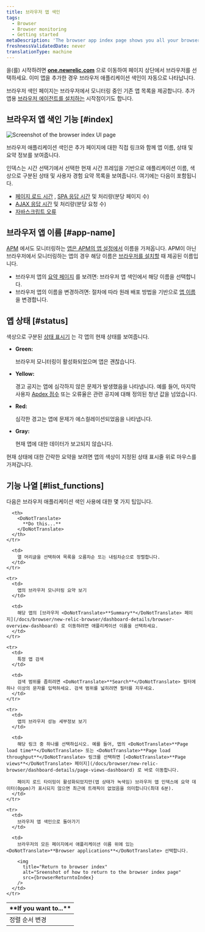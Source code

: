 ```yaml
---
title: 브라우저 앱 색인
tags:
  - Browser
  - Browser monitoring
  - Getting started
metaDescription: 'The browser app index page shows you all your browser-monitored apps, along with their health status'
freshnessValidatedDate: never
translationType: machine
---
```




[<InlinePopover type="browser"/>](/docs/browser/new-relic-browser/getting-started/introduction-new-relic-browser)을(를) 시작하려면 <DoNotTranslate>**[one.newrelic.com](https://one.newrelic.com/all-capabilities)**</DoNotTranslate> 으로 이동하여 페이지 상단에서 브라우저를 선택하세요. 이미 앱을 추가한 경우 브라우저 애플리케이션 색인이 자동으로 나타납니다.

브라우저 색인 페이지는 브라우저에서 모니터링 중인 기존 앱 목록을 제공합니다. 추가 앱용 [브라우저 에이전트를 설치하는](/docs/browser/new-relic-browser/installation/install-new-relic-browser-agent) 시작점이기도 합니다.

## 브라우저 앱 색인 기능 [#index]

<img
  title="Browser index UI page"
  alt="Screenshot of the browser index UI page"
  src={browserIndexSummary}
/>

<figcaption>
  브라우저 애플리케이션 색인은 추가 페이지에 대한 직접 링크와 함께 앱 이름, 상태 및 요약 정보를 보여줍니다.
</figcaption>

인덱스는 시간 선택기에서 선택한 현재 시간 프레임을 기반으로 애플리케이션 이름, 색상으로 구분된 상태 및 사용자 경험 요약 목록을 보여줍니다. 여기에는 다음이 포함됩니다.

* [페이지 로드 시간](/docs/browser/new-relic-browser/dashboard-details/page-views-dashboard) , [SPA 응답 시간](/docs/browser/single-page-app-monitoring/use-spa-data/view-spa-data-new-relic-browser) 및 처리량(분당 페이지 수)
* [AJAX 응답 시간](/docs/browser/new-relic-browser/dashboard-details/ajax-dashboard) 및 처리량(분당 요청 수)
* [자바스크립트 오류](/docs/errors-inbox/browser-tab)

## 브라우저 앱 이름 [#app-name]

[APM](/docs/apm/new-relic-apm/getting-started/welcome-new-relic-apm) 에서도 모니터링하는 [앱은 APM의 앱 설정에서](/docs/apm/new-relic-apm/installation-configuration/naming-your-application) 이름을 가져옵니다. APM이 아닌 브라우저에서 모니터링하는 앱의 경우 해당 이름은 [브라우저를 설치할](/docs/browser/new-relic-browser/installation/install-new-relic-browser-agent) 때 제공된 이름입니다.

* 브라우저 앱의 [요약 페이지](/docs/browser/new-relic-browser/dashboard-details/browser-overview-dashboard) 를 보려면: 브라우저 앱 색인에서 해당 이름을 선택합니다.
* 브라우저 앱의 이름을 변경하려면: 절차에 따라 원래 배포 방법을 기반으로 [앱 이름](/docs/browser/new-relic-browser/installation-configuration/rename-browser-apps) 을 변경합니다.

## 앱 상태 [#status]

색상으로 구분된 [상태 표시기](/docs/accounts-partnerships/education/getting-started-new-relic/glossary#health-status) 는 각 앱의 현재 상태를 보여줍니다.

* <DoNotTranslate>**Green:**</DoNotTranslate>

  브라우저 모니터링이 활성화되었으며 앱은 괜찮습니다.

* <DoNotTranslate>**Yellow:**</DoNotTranslate>

  경고 공지는 앱에 심각하지 않은 문제가 발생했음을 나타냅니다. 예를 들어, 마지막 사용자 [Apdex 점수](/docs/apm/new-relic-apm/apdex/apdex-measuring-user-satisfaction) 또는 오류율은 관련 공지에 대해 정의된 청년 값을 넘었습니다.

* <DoNotTranslate>**Red:**</DoNotTranslate>

  심각한 경고는 앱에 문제가 에스컬레이션되었음을 나타냅니다.

* <DoNotTranslate>**Gray:**</DoNotTranslate>

  현재 앱에 대한 데이터가 보고되지 않습니다.

현재 상태에 대한 간략한 요약을 보려면 앱의 색상이 지정된 상태 표시줄 위로 마우스를 가져갑니다.

## 기능 나열 [#list_functions]

다음은 브라우저 애플리케이션 색인 사용에 대한 몇 가지 팁입니다.

<table>
  <thead>
    <tr>
      <th width={200}>
        <DoNotTranslate>
          **If you want to...**
        </DoNotTranslate>
      </th>

      <th>
        <DoNotTranslate>
          **Do this...**
        </DoNotTranslate>
      </th>
    </tr>
  </thead>

  <tbody>
    <tr>
      <td>
        정렬 순서 변경
      </td>

      <td>
        열 머리글을 선택하여 목록을 오름차순 또는 내림차순으로 정렬합니다.
      </td>
    </tr>

    <tr>
      <td>
        앱의 브라우저 모니터링 요약 보기
      </td>

      <td>
        해당 앱의 [브라우저 <DoNotTranslate>**Summary**</DoNotTranslate> 페이지](/docs/browser/new-relic-browser/dashboard-details/browser-overview-dashboard) 로 이동하려면 애플리케이션 이름을 선택하세요.
      </td>
    </tr>

    <tr>
      <td>
        특정 앱 검색
      </td>

      <td>
        검색 범위를 좁히려면 <DoNotTranslate>**Search**</DoNotTranslate> 필터에 하나 이상의 문자를 입력하세요. 검색 범위를 넓히려면 필터를 지우세요.
      </td>
    </tr>

    <tr>
      <td>
        앱의 브라우저 성능 세부정보 보기
      </td>

      <td>
        해당 링크 중 하나를 선택하십시오. 예를 들어, 앱의 <DoNotTranslate>**Page load time**</DoNotTranslate> 또는 <DoNotTranslate>**Page load throughput**</DoNotTranslate> 링크를 선택하면 [<DoNotTranslate>**Page views**</DoNotTranslate> 페이지](/docs/browser/new-relic-browser/dashboard-details/page-views-dashboard) 로 바로 이동합니다.

        페이지 로드 타이밍이 활성화되었지만(앱 상태가 녹색임) 브라우저 앱 인덱스에 요약 데이터(0ppm)가 표시되지 않으면 최근에 트래픽이 없었음을 의미합니다(최대 6분).
      </td>
    </tr>

    <tr>
      <td>
        브라우저 앱 색인으로 돌아가기
      </td>

      <td>
        브라우저의 모든 페이지에서 애플리케이션 이름 위에 있는 <DoNotTranslate>**Browser applications**</DoNotTranslate> 선택합니다.

        <img
          title="Return to browser index"
          alt="Sreenshot of how to return to the browser index page"
          src={browserReturntoIndex}
        />
      </td>
    </tr>
  </tbody>
</table>
